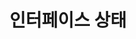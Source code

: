 ---
id: interface-status
title: 인터페이스 상태
description: 인터페이스 상태 메뉴를 안내합니다.
keywords: [ NMS, 디바이스, 인터페이스 상태 ]
---